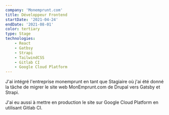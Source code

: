 ```yaml
---
company: 'Monemprunt.com'
title: Développeur Frontend
startDate: '2021-04-24'
endDate: '2021-08-01'
color: tertiary
type: Stage
technologies: 
    - React
    - Gatbsy
    - Strapi
    - TailwindCSS
    - Gitlab CI
    - Google Cloud Platform
---
```


J'ai intégré l'entreprise monemprunt en tant que Stagiaire où j'ai été donné la tâche de 
migrer le site web MonEmprunt.com de Drupal vers Gatsby et Strapi.

J'ai eu aussi à mettre en production le site sur Google Cloud Platform en utilisant Gitlab CI.